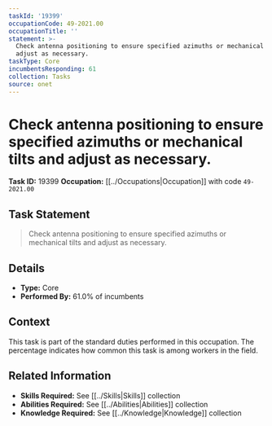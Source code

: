 ```yaml
---
taskId: '19399'
occupationCode: 49-2021.00
occupationTitle: ''
statement: >-
  Check antenna positioning to ensure specified azimuths or mechanical tilts and
  adjust as necessary.
taskType: Core
incumbentsResponding: 61
collection: Tasks
source: onet
---
```

# Check antenna positioning to ensure specified azimuths or mechanical tilts and adjust as necessary.

**Task ID:** 19399
**Occupation:** [[../Occupations|Occupation]] with code `49-2021.00`

## Task Statement

> Check antenna positioning to ensure specified azimuths or mechanical tilts and adjust as necessary.

## Details

- **Type:** Core
- **Performed By:** 61.0% of incumbents

## Context

This task is part of the standard duties performed in this occupation. The percentage indicates how common this task is among workers in the field.

## Related Information

- **Skills Required:** See [[../Skills|Skills]] collection
- **Abilities Required:** See [[../Abilities|Abilities]] collection
- **Knowledge Required:** See [[../Knowledge|Knowledge]] collection
